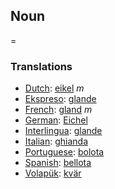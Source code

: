 == Noun === 
=== Translations ===
*[[Dutch]]: [[eikel]] ''m''
*[[Ekspreso]]: [[glande]]
*[[French]]: [[gland]] ''m''
*[[German]]: [[Eichel]] 
*[[Interlingua]]: [[glande]] 
*[[Italian]]: [[ghianda]] 
*[[Portuguese]]: [[bolota]] 
*[[Spanish]]: [[bellota]] 
*[[Volapük]]: [[kvär]]